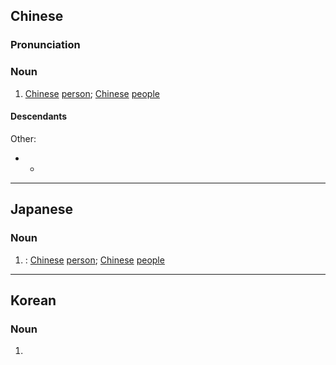 ==Chinese==
{{zh-forms|s=中国人|type=21|alt=中國儂-Min Nan}}

===Pronunciation===
{{zh-pron
|m=zhōngguórén
|m-s=zong1gue2ren2
|c=zung1 gwok3 jan4
|c-t=zuung1 gok2 ngin3
|g=zung1 guet6 nyin4
|h=pfs=chûng-koet-ngìn
|j=zung1 gueh4 reng1
|md=dṳ̆ng-guók-nè̤ng
|mn=tiong-kok-lâng
|mn-t=dong1 gog4 nang5
|w=1tson koq nyin
|x=zhong1 gue6 ren2
|cat=n
}}

===Noun===
{{zh-noun}}

# [[Chinese]] [[person]]; [[Chinese]] [[people]]

====Descendants====
{{CJKV||s=中国人|ちゅうごくじん|중국인}}
Other:
* {{desc|clq=1|cpi|Chinaman}}
** {{desc|bor=1|en|Chinaman}}

{{zh-cat|Nationalities}}

----

==Japanese==
{{ja-kanjitab|ちゅう|こく|k2=ごく|じん|yomi=on}}

===Noun===
{{ja-noun|ちゅうごくじん|shin=中国人}}

# {{kyujitai spelling of|中国人}}: [[Chinese]] [[person]]; [[Chinese]] [[people]]

----

==Korean==
{{ko-hanjatab}}

===Noun===
{{ko-noun|hj|rv=|hangeul=중국인}}

# {{hanja form of|중국인|[[Chinese]] people}}